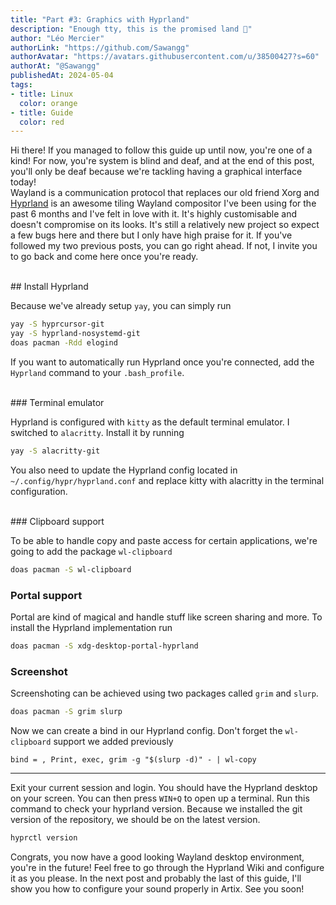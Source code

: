 ```yaml
---
title: "Part #3: Graphics with Hyprland"
description: "Enough tty, this is the promised land 🙏"
author: "Léo Mercier"
authorLink: "https://github.com/Sawangg"
authorAvatar: "https://avatars.githubusercontent.com/u/38500427?s=60"
authorAt: "@Sawangg"
publishedAt: 2024-05-04
tags: 
- title: Linux
  color: orange
- title: Guide
  color: red
---
```


Hi there! If you managed to follow this guide up until now, you're one of a kind! For now, you're system is blind and deaf, and at the end of this post, you'll only be deaf because we're tackling having a graphical interface today!
<br />
Wayland is a communication protocol that replaces our old friend Xorg and [Hyprland](https://wiki.hyprland.org/) is an awesome tiling Wayland compositor I've been using for the past 6 months and I've felt in love with it. It's highly customisable and doesn't compromise on its looks. It's still a relatively new project so expect a few bugs here and there but I only have high praise for it. If you've followed my two previous posts, you can go right ahead. If not, I invite you to go back and come here once you're ready.

<br />
## Install Hyprland

Because we've already setup `yay`, you can simply run
```sh
yay -S hyprcursor-git
yay -S hyprland-nosystemd-git
doas pacman -Rdd elogind
```

If you want to automatically run Hyprland once you're connected, add the `Hyprland` command to your `.bash_profile`.

<br />
### Terminal emulator

Hyprland is configured with `kitty` as the default terminal emulator. I switched to `alacritty`. Install it by running
```sh
yay -S alacritty-git
```
You also need to update the Hyprland config located in `~/.config/hypr/hyprland.conf` and replace kitty with alacritty in the terminal configuration.

<br />
### Clipboard support

To be able to handle copy and paste access for certain applications, we're going to add the package `wl-clipboard`
```sh
doas pacman -S wl-clipboard
```

### Portal support

Portal are kind of magical and handle stuff like screen sharing and more. To install the Hyprland implementation run
```sh
doas pacman -S xdg-desktop-portal-hyprland
```

### Screenshot

Screenshoting can be achieved using two packages called `grim` and `slurp`.
```sh
doas pacman -S grim slurp
```

Now we can create a bind in our Hyprland config. Don't forget the `wl-clipboard` support we added previously
```
bind = , Print, exec, grim -g "$(slurp -d)" - | wl-copy
```

***

Exit your current session and login. You should have the Hyprland desktop on your screen. You can then press `WIN+Q` to open up a terminal.
Run this command to check your hyprland version. Because we installed the git version of the repository, we should be on the latest version.
```sh
hyprctl version
```

Congrats, you now have a good looking Wayland desktop environment, you're in the future! Feel free to go through the Hyprland Wiki and configure it as you please. In the next post and probably the last of this guide, I'll show you how to configure your sound properly in Artix. See you soon!

